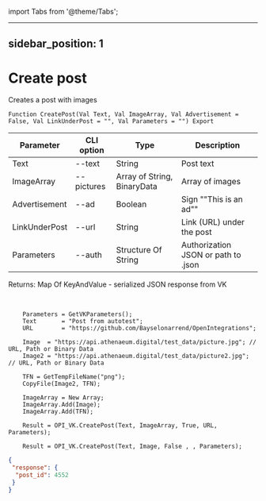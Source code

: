 ﻿import Tabs from '@theme/Tabs';

---
sidebar_position: 1
---

# Create post
 Creates a post with images



`Function CreatePost(Val Text, Val ImageArray, Val Advertisement = False, Val LinkUnderPost = "", Val Parameters = "") Export`

  | Parameter | CLI option | Type | Description |
  |-|-|-|-|
  | Text | --text | String | Post text |
  | ImageArray | --pictures | Array of String, BinaryData | Array of images |
  | Advertisement | --ad | Boolean | Sign ""This is an ad"" |
  | LinkUnderPost | --url | String | Link (URL) under the post |
  | Parameters | --auth | Structure Of String | Authorization JSON or path to .json |

  
  Returns:  Map Of KeyAndValue - serialized JSON response from VK

<br/>




```bsl title="Code example"
    Parameters = GetVKParameters();
    Text       = "Post from autotest";
    URL        = "https://github.com/Bayselonarrend/OpenIntegrations";

    Image  = "https://api.athenaeum.digital/test_data/picture.jpg"; // URL, Path or Binary Data
    Image2 = "https://api.athenaeum.digital/test_data/picture2.jpg"; // URL, Path or Binary Data

    TFN = GetTempFileName("png");
    CopyFile(Image2, TFN);

    ImageArray = New Array;
    ImageArray.Add(Image);
    ImageArray.Add(TFN);

    Result = OPI_VK.CreatePost(Text, ImageArray, True, URL, Parameters);

    Result = OPI_VK.CreatePost(Text, Image, False , , Parameters);
```
 



```json title="Result"
{
 "response": {
  "post_id": 4552
 }
}
```
